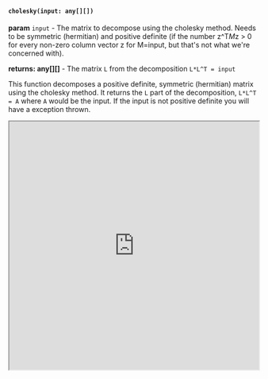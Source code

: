 
#### `cholesky(input: any[][])`

**param** `input` - The matrix to decompose using the cholesky method. Needs to be symmetric (hermitian) and positive definite (if the number z^T*M*z > 0 for every non-zero column vector z for M=input, but that's not what we're concerned with).

**returns: any[][]** - The matrix `L` from the decomposition `L*L^T = input`

This function decomposes a positive definite, symmetric (hermitian) matrix using the cholesky method. It returns the `L` part of the decomposition, `L*L^T = A` where `A` would be the input. If the input is not positive definite you will have a exception thrown. 

<Bleed full>
<iframe src="https://hhlab.dev/?code=%0A*import%20math%3Acholesky%0A*import%20math%3Ais_symmetric%0A*import%20math%3Atranspose%20%0A%0Alet%20a%20%3D%20new%20Mat(%5B%5B4%2C12%2C-16%5D%2C%5B12%2C37%2C-43%5D%2C%20%5B-16%2C-43%2C98%5D%5D)%0Aprint('a%20%3D%20'%2Ba)%0A%0Aprint('Is%20a%20symmetric%3F%20'%20%2B%20is_symmetric(a))%0A%0A%2F%2FNow%20as%20long%20as%20it's%20positive%20definite%20it'll%20successfully%20decompose%20into%20L*L%5ET%20and%20give%20us%20L%20from%20the%20cholesky%20method%3A%0A%0Alet%20a_L%20%3D%20cholesky(a)%3B%0A%0Aprint(%22L%20from%20decomposition%20is%20%3A%20%22%2Ba_L)%0A%0A%2F%2FLets%20check%20to%20see%20if%20it's%20a%20successful%20decomposition!%0Aprint(%22L%20transpose%20is%20%22%2Btranspose(a_L))%0A%0Alet%20llt%20%3D%20a_L*transpose(a_L)%0A%0Aprint('The%20matrix%20L*L%5ET%20%3D%20'%2Bllt)%3B%0A%0A%0A%0A%0A%0A%0A%0A&auto_run=true"
    width="100%"
    height="500px">
  </iframe>
</Bleed>